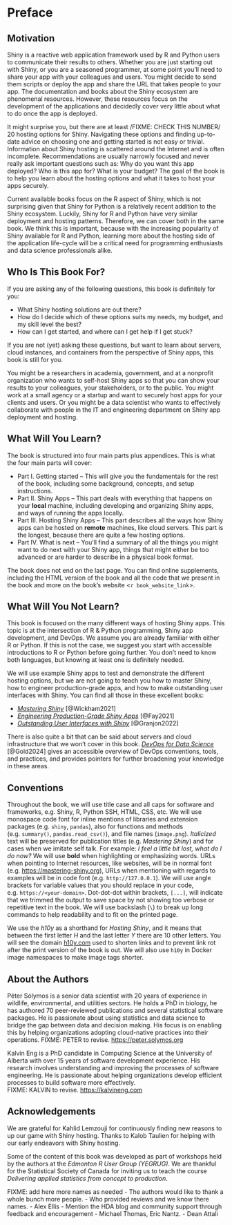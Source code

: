 # Preface {-}

## Motivation {-}

Shiny is a reactive web application framework used by R\index{R} and 
Python\index{Python} users to communicate their results to others. Whether 
you are just starting out with Shiny, or you are a seasoned programmer, at 
some point you'll need to share your app with your colleagues and users. 
You might decide to send them scripts or deploy the app and share the URL 
that takes people to your app. The documentation and books about the Shiny 
ecosystem are phenomenal resources. However, these resources focus on the 
development of the applications and decidedly cover very little about what to 
do once the app is deployed. 

It might surprise you, but there are at least /FIXME: CHECK THIS NUMBER/ 20 hosting options for Shiny. 
Navigating these options and finding up-to-date advice on choosing one and 
getting started is not easy or trivial. Information about Shiny hosting is 
scattered around the Internet and is often incomplete. Recommendations are 
usually narrowly focused and never really ask important questions such as: 
Why do you want this app deployed? Who is this app for? What is your budget? 
The goal of the book is to help you learn about the hosting options and what 
it takes to host your apps securely.

Current available books focus on the R aspect of Shiny,
which is not surprising given that Shiny for Python is a relatively recent
addition to the Shiny ecosystem. Luckily, Shiny 
for R and Python have very similar deployment and hosting patterns. Therefore, 
we can cover both in the same book. We think this is important, because with the 
increasing popularity of Shiny available for R and Python, learning more about 
the hosting side of the application life-cycle will be a critical need for 
programming enthusiasts and data science professionals alike.

## Who Is This Book For? {-}

If you are asking any of the following questions, this book is definitely for you: 

* What Shiny hosting solutions are out there? 
* How do I decide which of these options suits my needs, my budget, and my skill level the best? 
* How can I get started, and where can I get help if I get stuck? 

If you are not (yet) asking these questions, but want to learn about servers, cloud instances, and containers from the perspective of Shiny apps, this book is still for you.

You might be a researchers in academia, government, and at a nonprofit 
organization who wants to self-host Shiny apps so that you can show your
results to your colleagues, your stakeholders, or to the public.
You might work at a small agency or a startup and want to securely host 
apps for your clients and users. Or you might be a data scientist who wants 
to effectively collaborate with people in the IT and engineering department
on Shiny app deployment and hosting.

## What Will You Learn? {-}

The book is structured into four main parts plus appendices. This is what the 
four main parts will cover:

- Part I. Getting started -- This will give you the fundamentals for the rest
  of the book, including some background, concepts, and setup instructions.
- Part II. Shiny Apps -- This part deals with everything that happens on your
  **local** machine, including developing and organizing Shiny apps, and ways
  of running the apps locally.
- Part III. Hosting Shiny Apps -- This part describes all the ways how Shiny
  apps can be hosted on **remote** machines, like cloud servers. This part is
  the longest, because there are quite a few hosting options.
- Part IV. What is next -- You'll find a summary of all the things you might
  want to do next with your Shiny app, things that might either be too advanced
  or are harder to describe in a physical book format.

The book does not end on the last page. You can find online supplements,
including the HTML version of the book and all the code that we present
in the book and more on the book's website <`r book_website_link`>.

## What Will You Not Learn? {-}

This book is focused on the many different ways of hosting Shiny apps. This
topic is at the intersection of R & Python programming, Shiny app development,
and DevOps. We assume you are already familiar with either R or Python.
If this is not the case, we suggest you start with accessible introductions
to R or Python before going further. You don't need to know both languages,
but knowing at least one is definitely needed.

We will use example Shiny apps to test and demonstrate the different hosting
options, but we are not going to teach you how to master Shiny,
how to engineer production-grade apps, and how to make outstanding user
interfaces with Shiny. You can find all those in these excellent books:

- [_Mastering Shiny_](https://mastering-shiny.org/) [@Wickham2021]
- [_Engineering Production-Grade Shiny Apps_](https://engineering-shiny.org/) [@Fay2021]
- [_Outstanding User Interfaces with Shiny_](https://unleash-shiny.rinterface.com/) [@Granjon2022]

There is also quite a bit that can be said about servers and cloud
infrastructure that we won't cover in this book. 
[_DevOps for Data Science_](https://do4ds.com/) [@Gold2024]
gives an accessible overview of DevOps conventions, tools, and practices,
and provides pointers for further broadening your knowledge in these areas.

## Conventions {-}

Throughout the book, we will use title case and all caps for software and 
frameworks, e.g. Shiny, R, Python SSH, HTML, CSS, etc.
We will use monospace code font for inline mentions of libraries and extension 
packages (e.g. `shiny`, `pandas`), also for functions and methods 
(e.g. `summary()`, `pandas.read_csv()`), and file names (`image.png`).
_Italicized_ text will be preserved for publication titles 
(e.g. _Mastering Shiny_) and for cases when we imitate self talk.
For example: _I feel a little bit lost, what do I do now?_ 
We will use **bold** when highlighting or emphasizing words. 
URLs when pointing to Internet resources, like websites, will be in 
normal font (e.g. <https://mastering-shiny.org>), URLs when mentioning with
regards to examples will be in code font (e.g. `http://127.0.0.1`).
We will use angle brackets for variable values that you should replace
in your code, e.g. `https://<your-domain>`. Dot-dot-dot within brackets,
`[...]`, will indicate that we trimmed the output to save space by not
showing too verbose or repetitive text in the book.
We will use backslash (`\`) to break up long commands to help readability and
to fit on the printed page.

We use the _h10y_ as a shorthand for _Hosting Shiny_, and it means that between
the first letter _H_ and the last letter _Y_ there are 10 other letters.
You will see the domain [h10y.com](https://h10y.com) used to shorten links and to
prevent link rot after the print version of the book is out. We will also use
`h10y` in Docker image namespaces to make image tags shorter.

## About the Authors {-}

Péter Sólymos is a senior data scientist with 20 years of experience in 
wildlife, environmental, and utilities sectors. He holds a PhD in biology, 
he has authored 70 peer-reviewed publications and several statistical software 
packages. He is passionate about using statistics and data science to bridge 
the gap between data and decision making. His focus is on enabling this by 
helping organizations adopting cloud-native practices into their operations.
FIXME: PETER to revise.
<https://peter.solymos.org>

Kalvin Eng is a PhD candidate in Computing Science at the University of Alberta with over 15 years of software development experience. His research involves understanding and improving the processes of software engineering. He is passionate about helping organizations develop efficient processes to build software more effectively.  
FIXME: KALVIN to revise.
<https://kalvineng.com>

## Acknowledgements {-}

We are grateful for Kahlid Lemzouji for continuously finding new reasons to
up our game with Shiny hosting. Thanks to Kalob Taulien for helping with our 
early endeavors with Shiny hosting.

Some of the content of this book was developed as part of workshops
held by the authors at the _Edmonton R User Group (YEGRUG)_. We are thankful
for the Statistical Society of Canada for inviting us to teach the course
_Delivering applied statistics from concept to production_.

FIXME: add here more names as needed
- The authors would like to thank a whole bunch more people.
- Who provided reviews and we know there names.
- Alex Ellis
- Mention the HDA blog and community support through feedback and encouragement
- Michael Thomas, Eric Nantz.
- Dean Attali


<!-- For use only in PDF, is skipped in HTML -->
\mainmatter
